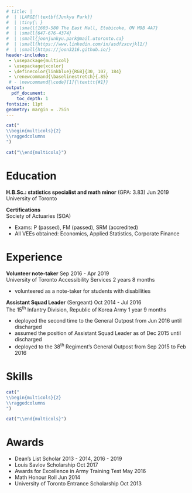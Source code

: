 ```yaml
---
# title: |
#  | \LARGE{\textbf{Junkyu Park}}
#  | \tiny{\ }
#  | \small{1603-580 The East Mall, Etobicoke, ON M9B 4A7}
#  | \small{647-676-4374}
#  | \small{joonjunkyu.park@mail.utoronto.ca}
#  | \small{https://www.linkedin.com/in/asdfzxcvjkl1/}
#  | \small{https://joon3216.github.io/}
header-includes:
 - \usepackage{multicol}
 - \usepackage{xcolor}
 - \definecolor{linkblue}{RGB}{30, 107, 184}
 - \renewcommand{\baselinestretch}{.85}
 # - \newcommand{\code}[1]{\texttt{#1}}
output: 
  pdf_document:
    toc_depth: 1
fontsize: 11pt
geometry: margin = .75in
---
```


<!-- Last updated: 2019-06-25 -->

<!-- \begingroup -->
<!-- \fontsize{10pt}{12pt} -->
<!-- \begin{verbatim} -->
<!-- 1603-580 The East Mall, Etobicoke, ON M9B 4A7   -->
<!-- 647-676-4374   -->
<!-- joonjunkyu.park@mail.utoronto.ca   -->
<!-- https://www.linkedin.com/in/asdfzxcvjkl1/   -->
<!-- https://joon3216.github.io/   -->
<!-- \end{verbatim} -->
<!-- \endgroup -->

```r
cat("
\\begin{multicols}{2}
\\raggedcolumns
")
```

\begin{minipage}{\linewidth}
\LARGE{\textbf{Junkyu Park}}
\end{minipage}

\begin{minipage}{\linewidth}
\begingroup
\fontsize{10pt}{10pt}
\texttt{1603-580 The East Mall, Etobicoke, ON M9B 4A7}

\texttt{647-676-4374}

\texttt{joonjunkyu.park@mail.utoronto.ca}

\texttt{\textcolor{linkblue}{\url{https://www.linkedin.com/in/asdfzxcvjkl1/}}}

\texttt{\textcolor{linkblue}{\url{https://joon3216.github.io/}}}
\endgroup
\end{minipage}


```r
cat("\\end{multicols}")
```


# Education

**H.B.Sc.: statistics specialist and math minor** (GPA: 3.83) \hspace*{\fill} Jun 2019  
University of Toronto  

\smallskip

**Certifications**  
Society of Actuaries (SOA)

* Exams: P (passed), FM (passed), SRM (accredited)
* All VEEs obtained: Economics, Applied Statistics, Corporate Finance


# Experience

**Volunteer note-taker** \hspace*{\fill} Sep 2016 - Apr 2019  
University of Toronto Accessibility Services \hspace*{\fill} 2 years 8 months

* volunteered as a note-taker for students with disabilities

\smallskip

**Assistant Squad Leader** (Sergeant) \hspace*{\fill} Oct 2014 - Jul 2016  
The 15^th^ Infantry Division, Republic of Korea Army \hspace*{\fill} 1 year 9 months

* deployed the second time to the General Outpost from Jun 2016 until discharged
* assumed the position of Assistant Squad Leader as of Dec 2015 until discharged
* deployed to the 38^th^ Regiment's General Outpost from Sep 2015 to Feb 2016


# Skills

```r
cat("
\\begin{multicols}{2}
\\raggedcolumns
")
```

\begin{minipage}{.99\linewidth}
\textbf{Data analysis}
\begin{itemize}
  \item Data manipulation
  \begin{itemize}
    \item aggregating, reshaping, and tidying
  \end{itemize}
  \item Data visualization
  \item Regression analysis
  \item Statistical computations
  \item Quantitative methods
\end{itemize}

\bigskip

\textbf{Languages}: English, Korean

\bigskip

\textbf{Technical}: Git, Google Analytics
\end{minipage}

\begin{minipage}{.99\linewidth}
\textbf{Programming}
\begin{itemize}
  \item Some knowledge of HTML and CSS
  \begin{itemize}
    \item currently maintaining \textcolor{linkblue}{\href{https://joon3216.github.io/}{joon3216.github.io}}
  \end{itemize}
  \item PostgreSQL (moderately familiar)
    \begin{itemize}
      \item able to use keywords such as \texttt{unnest}, \texttt{array}, and \texttt{information\_schema}
      \item able to join tables and write subqueries
    \end{itemize}
  \item Python (competent)
  \item R (proficient)
    \begin{itemize}
      \item currently maintaining \textcolor{linkblue}{\href{https://github.com/joon3216/funpark}{\texttt{funpark} package}}
    \end{itemize}
\end{itemize}
\end{minipage}

```r
cat("\\end{multicols}")
```


# Awards

* Dean's List Scholar \hspace*{\fill} 2013 - 2014, 2016 - 2019
* Louis Savlov Scholarship \hspace*{\fill} Oct 2017
* Awards for Excellence in Army Training Test \hspace*{\fill} May 2016
* Math Honour Roll \hspace*{\fill} Jun 2014
* University of Toronto Entrance Scholarship \hspace*{\fill} Oct 2013











